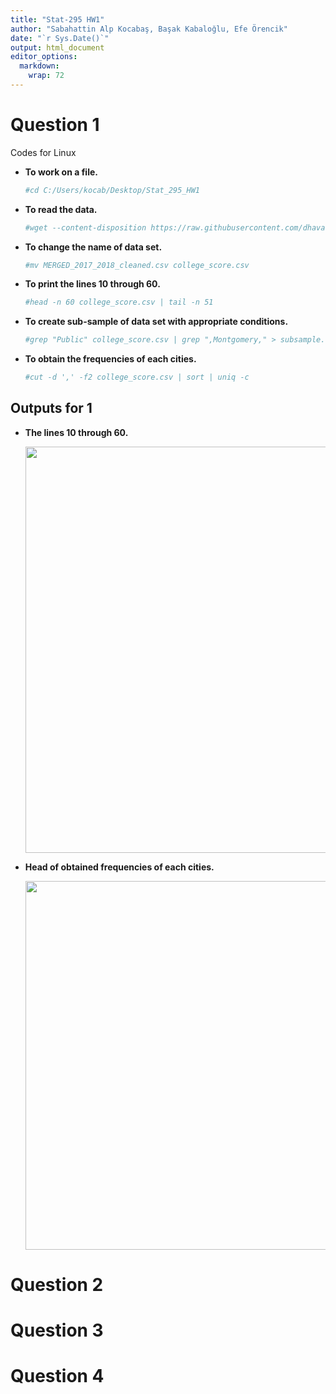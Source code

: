 ---
title: "Stat-295 HW1"
author: "Sabahattin Alp Kocabaş, Başak Kabaloğlu, Efe Örencik"
date: "`r Sys.Date()`"
output: html_document
editor_options: 
  markdown: 
    wrap: 72
---

# Question 1

Codes for Linux

-   **To work on a file.**

    ```{r}
    #cd C:/Users/kocab/Desktop/Stat_295_HW1

    ```

-   **To read the data.**

    ```{r}
    #wget --content-disposition https://raw.githubusercontent.com/dhavalpotdar/College-Scorecard-Data-Analysis/master/MERGED_2017_2018_cleaned.csv
    ```

-   **To change the name of data set.**

    ```{r}
    #mv MERGED_2017_2018_cleaned.csv college_score.csv
    ```

-   **To print the lines 10 through 60.**

    ```{r}
    #head -n 60 college_score.csv | tail -n 51
    ```

-   **To create sub-sample of data set with appropriate conditions.**

    ```{r}
    #grep "Public" college_score.csv | grep ",Montgomery," > subsample.csv
    ```

-   **To obtain the frequencies of each cities.**

    ```{r}
    #cut -d ',' -f2 college_score.csv | sort | uniq -c
    ```

## Outputs for 1

-   **The lines 10 through 60.**

    ![](images/output%20for%20obtain%2010%20to%2060%20.png){width="650"}

-   **Head of obtained frequencies of each cities.**

    ![](images/head of obtained frequencies.png){width="590"}

# Question 2

# Question 3

# Question 4
